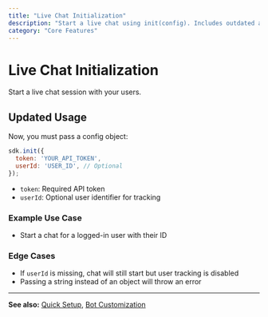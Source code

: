 ```yaml
---
title: "Live Chat Initialization"
description: "Start a live chat using init(config). Includes outdated and updated usage."
category: "Core Features"
---
```


# Live Chat Initialization

Start a live chat session with your users.

## Updated Usage

Now, you must pass a config object:

```js
sdk.init({
  token: 'YOUR_API_TOKEN',
  userId: 'USER_ID', // Optional
});
```

- `token`: Required API token
- `userId`: Optional user identifier for tracking

### Example Use Case
- Start a chat for a logged-in user with their ID

### Edge Cases
- If `userId` is missing, chat will still start but user tracking is disabled
- Passing a string instead of an object will throw an error

---

**See also:** [Quick Setup](../getting-started/quick-setup.mdx), [Bot Customization](./bot-customization.mdx)